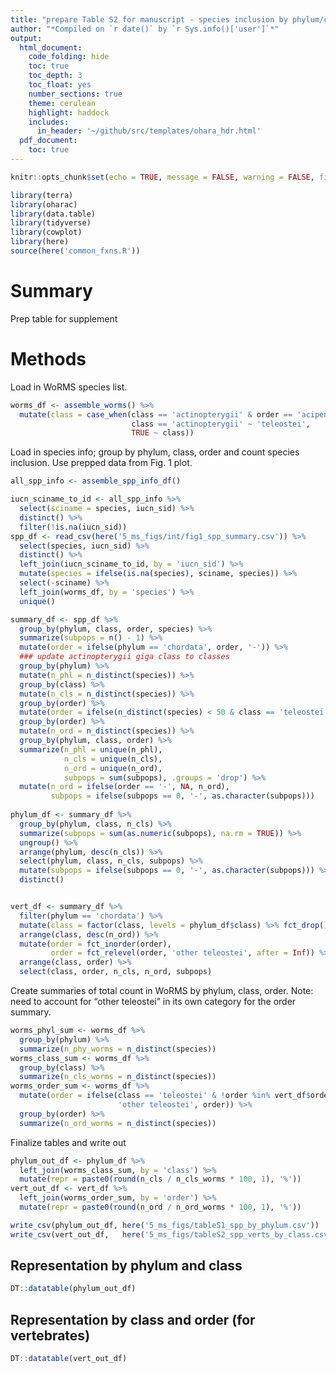 ```yaml
---
title: "prepare Table S2 for manuscript - species inclusion by phylum/class/order"
author: "*Compiled on `r date()` by `r Sys.info()['user']`*"
output: 
  html_document:
    code_folding: hide
    toc: true
    toc_depth: 3
    toc_float: yes
    number_sections: true
    theme: cerulean
    highlight: haddock
    includes: 
      in_header: '~/github/src/templates/ohara_hdr.html'
  pdf_document:
    toc: true
---
```


``` r

knitr::opts_chunk$set(echo = TRUE, message = FALSE, warning = FALSE, fig.height = 4, fig.width = 7)

library(terra)
library(oharac)
library(data.table)
library(tidyverse)
library(cowplot)
library(here)
source(here('common_fxns.R'))

```

# Summary

Prep table for supplement

# Methods

Load in WoRMS species list.

```r
worms_df <- assemble_worms() %>%
  mutate(class = case_when(class == 'actinopterygii' & order == 'acipenseriformes' ~ 'chondrostei',
                           class == 'actinopterygii' ~ 'teleostei',
                           TRUE ~ class))

```

Load in species info; group by phylum, class, order and count species inclusion.  Use prepped data from Fig. 1 plot.

```r
all_spp_info <- assemble_spp_info_df()

iucn_sciname_to_id <- all_spp_info %>%
  select(sciname = species, iucn_sid) %>%
  distinct() %>%
  filter(!is.na(iucn_sid))
spp_df <- read_csv(here('5_ms_figs/int/fig1_spp_summary.csv')) %>%
  select(species, iucn_sid) %>%
  distinct() %>%
  left_join(iucn_sciname_to_id, by = 'iucn_sid') %>%
  mutate(species = ifelse(is.na(species), sciname, species)) %>%
  select(-sciname) %>%
  left_join(worms_df, by = 'species') %>%
  unique()

summary_df <- spp_df %>%
  group_by(phylum, class, order, species) %>%
  summarize(subpops = n() - 1) %>%
  mutate(order = ifelse(phylum == 'chordata', order, '-')) %>%
  ### update actinopterygii giga class to classes
  group_by(phylum) %>%
  mutate(n_phl = n_distinct(species)) %>%
  group_by(class) %>%
  mutate(n_cls = n_distinct(species)) %>%
  group_by(order) %>%
  mutate(order = ifelse(n_distinct(species) < 50 & class == 'teleostei', 'other teleostei', order)) %>%
  group_by(order) %>%
  mutate(n_ord = n_distinct(species)) %>%
  group_by(phylum, class, order) %>%
  summarize(n_phl = unique(n_phl),
            n_cls = unique(n_cls),
            n_ord = unique(n_ord),
            subpops = sum(subpops), .groups = 'drop') %>%
  mutate(n_ord = ifelse(order == '-', NA, n_ord),
         subpops = ifelse(subpops == 0, '-', as.character(subpops)))
  
phylum_df <- summary_df %>%
  group_by(phylum, class, n_cls) %>%
  summarize(subpops = sum(as.numeric(subpops), na.rm = TRUE)) %>%
  ungroup() %>%
  arrange(phylum, desc(n_cls)) %>%
  select(phylum, class, n_cls, subpops) %>%
  mutate(subpops = ifelse(subpops == 0, '-', as.character(subpops))) %>%
  distinct()


vert_df <- summary_df %>%
  filter(phylum == 'chordata') %>%
  mutate(class = factor(class, levels = phylum_df$class) %>% fct_drop()) %>%
  arrange(class, desc(n_ord)) %>%
  mutate(order = fct_inorder(order),
         order = fct_relevel(order, 'other teleostei', after = Inf)) %>%
  arrange(class, order) %>%
  select(class, order, n_cls, n_ord, subpops)
```

Create summaries of total count in WoRMS by phylum, class, order.  Note: need to account for "other teleostei" in its own category for the order summary.

```r
worms_phyl_sum <- worms_df %>% 
  group_by(phylum) %>% 
  summarize(n_phy_worms = n_distinct(species))
worms_class_sum <- worms_df %>% 
  group_by(class) %>% 
  summarize(n_cls_worms = n_distinct(species))
worms_order_sum <- worms_df %>% 
  mutate(order = ifelse(class == 'teleostei' & !order %in% vert_df$order,
                        'other teleostei', order)) %>%
  group_by(order) %>% 
  summarize(n_ord_worms = n_distinct(species))
```

Finalize tables and write out
```r
phylum_out_df <- phylum_df %>%
  left_join(worms_class_sum, by = 'class') %>%
  mutate(repr = paste0(round(n_cls / n_cls_worms * 100, 1), '%'))
vert_out_df <- vert_df %>%
  left_join(worms_order_sum, by = 'order') %>%
  mutate(repr = paste0(round(n_ord / n_ord_worms * 100, 1), '%'))

write_csv(phylum_out_df, here('5_ms_figs/tableS1_spp_by_phylum.csv'))
write_csv(vert_out_df,   here('5_ms_figs/tableS2_spp_verts_by_class.csv'))
```

## Representation by phylum and class

```r
DT::datatable(phylum_out_df)
```

## Representation by class and order (for vertebrates)

```r
DT::datatable(vert_out_df)
```

